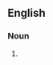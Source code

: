 {{also|algæcides}}
==English==

===Noun===
{{head|en|noun plural form}}

# {{plural of|algaecide|lang=en}}
